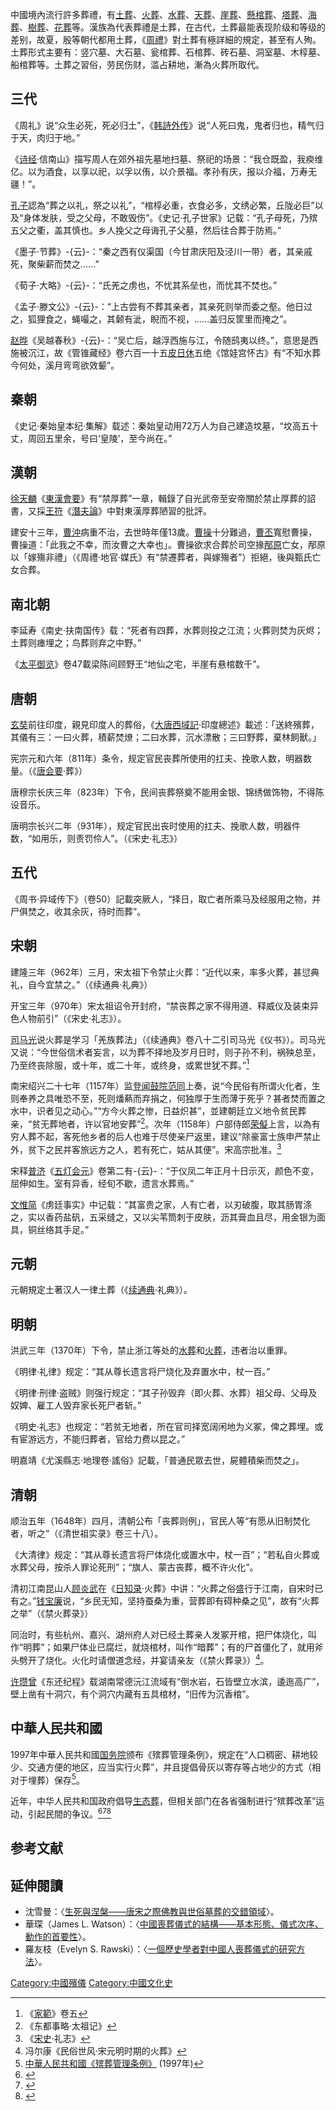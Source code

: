 中國境內流行許多葬禮，有[[土葬|土葬]]、[[火葬|火葬]]、[[水葬|水葬]]、[[天葬|天葬]]、[[崖葬|崖葬]]、[[懸棺葬|懸棺葬]]、[[塔葬|塔葬]]、[[海葬|海葬]]、[[樹葬|樹葬]]、[[生态葬#主要形式|花葬]]等。漢族為代表葬禮是土葬，在古代，土葬最能表现阶级和等级的差别，故夏，殷等朝代都用土葬，《[[周禮|周禮]]》對土葬有極詳細的規定，甚至有人殉。土葬形式主要有：竖穴墓、大石墓、瓮棺葬、石棺葬、砖石墓、洞室墓、木椁墓、船棺葬等。土葬之習俗，劳民伤财，滥占耕地，漸為火葬所取代。

==三代==
《周礼》说“众生必死，死必归土”，《[[韩詩外传|韩詩外传]]》说“人死曰鬼，鬼者归也，精气归于天，肉归于地。”

《[[诗经|诗经]]·信南山》描写周人在郊外祖先墓地扫墓、祭祀的场景：“我仓既盈，我瘐维亿。以为酒食，以享以祀，以孚以侑，以介景福。孝孙有庆，报以介福，万寿无疆！”。

[[孔子|孔子]]認為“葬之以礼，祭之以礼”，“棺椁必重，衣食必多，文绣必繁，丘陇必巨”以及“身体发肤，受之父母，不敢毁伤”。《史记·孔子世家》记载：“孔子母死，乃殡五父之衢，盖其慎也。乡人挽父之母诲孔子父墓，然后往合葬于防焉。”

《墨子·节葬》-{云}-：“秦之西有仪渠国（今甘肃庆阳及泾川一带）者，其亲戚死，聚柴薪而焚之……”

《荀子·大略》-{云}-：“氏羌之虏也，不忧其系垒也，而忧其不焚也。”

《孟子·滕文公》-{云}-：“上古尝有不葬其亲者，其亲死则举而委之壑。他日过之，狐狸食之，蝇嘬之，其颡有泚，睨而不视，……盖归反筐里而掩之”。

[[赵晔|赵晔]]《吴越春秋》-{云}-：“吴亡后，越浮西施与江，令随鸱夷以终。”，意思是西施被沉江，故《管锥藏经》卷六百一十五[[皮日休|皮日休]]五绝《馆娃宫怀古》有“不知水葬今何处，溪月弯弯欲效颦”。

==秦朝==
《史记·秦始皇本纪·集解》载述：秦始皇动用72万人为自己建造坟墓，“坟高五十丈，周回五里余，号曰‘皇陵’，至今尚在。”

==漢朝==
[[徐天麟|徐天麟]]《[[東漢會要|東漢會要]]》有“禁厚葬”一章，輯錄了自光武帝至安帝關於禁止厚葬的詔書，又採[[王符|王符]]《[[潛夫論|潛夫論]]》中對東漢厚葬陋習的批評。

建安十三年，[[曹沖|曹沖]]病重不治，去世時年僅13歲。[[曹操|曹操]]十分難過，[[曹丕|曹丕]]寬慰曹操，曹操道：「此我之不幸，而汝曹之大幸也」。曹操欲求合葬於司空掾[[邴原|邴原]]亡女，邴原以「嫁殤非禮」（《周禮·地官·媒氏》有“禁遷葬者，與嫁殤者”）拒絕，後與甄氏亡女合葬。

==南北朝==
李延寿《南史·扶南国传》载：“死者有四葬，水葬则投之江流；火葬则焚为灰烬；土葬则瘗埋之；鸟葬则弃之中野。”

《[[太平御览|太平御览]]》卷47載梁陈间顾野王“地仙之宅，半崖有悬棺数千”。

==唐朝==
[[玄奘|玄奘]]前往印度，親見印度人的葬俗，《[[大唐西域記|大唐西域記]]·印度總述》載述：「送終殯葬，其儀有三：一曰火葬，積薪焚燎；二曰水葬，沉水漂散；三曰野葬，棄林飼獸。」

宪宗元和六年（811年）条令，规定官民丧葬所使用的扛夫、挽歌人数，明器数量。（《[[唐会要|唐会要]]·葬》）

唐穆宗长庆三年（823年）下令，民间丧葬祭奠不能用金银、锦绣做饰物，不得陈设音乐。

唐明宗长兴二年（931年），规定官民出丧时使用的扛夫、挽歌人数，明器件数，“如用乐，则责罚伶人”。（《宋史·礼志》）

==五代==
《周书·异域传下》（卷50）記載突厥人，“择日，取亡者所乘马及经服用之物，并尸俱焚之，收其余灰，待时而葬”。

==宋朝==
建隆三年（962年）三月，宋太祖下令禁止火葬：“近代以来，率多火葬，甚愆典礼，自今宜禁之。”（《续通典·礼典》）

开宝三年（970年）宋太祖诏令开封府，“禁丧葬之家不得用道、释威仪及装束异色人物前引”（《宋史·礼志》）。

[[司马光|司马光]]说火葬是学习「羌族葬法」（《续通典》卷八十二引司马光《仪书》）。司马光又说：“今世俗信术者妄言，以为葬不择地及岁月日时，则子孙不利，祸殃总至，乃至终丧除服，或十年，或二十年，或终身，或累世犹不葬。”<ref>《[[家範|家範]]》卷五</ref>

南宋绍兴二十七年（1157年）监[[登闻鼓院|登闻鼓院]][[范同|范同]]上奏，说“今民俗有所谓火化者，生则奉养之具唯恐不至，死则燔爇而弃捐之，何独厚于生而薄于死乎？甚者焚而置之水中，识者见之动心。”“方今火葬之惨，日益炽甚”，並建朝廷立义地令贫民葬亲，“贫无葬地者，许以官地安葬”<ref>《东都事略·太祖记》</ref>。次年（1158年）户部侍郎[[荣儗|荣儗]]上言，以為有穷人葬不起，客死他乡者的后人也难于尽使亲尸返里，建议“除豪富士族申严禁止外，贫下之民并客旅远方之人，若有死亡，姑从其便”。宋高宗批准。<ref>《[[宋史|宋史]]·礼志》</ref>

宋释[[普济|普济]]《[[五灯会元|五灯会元]]》卷第二有-{云}-：“于仪凤二年正月十日示灭，颜色不变，屈伸如生。室有异香，经旬不歇，遗言水葬焉。”

[[文惟简|文惟简]]《虏廷事实》中记载：“其富贵之家，人有亡者，以刃破腹，取其肠胃涤之，实以香药盐矾，五采缝之，又以尖苇筒刺于皮肤，沥其膏血且尽，用金银为面具，铜丝络其手足。”

==元朝==
元朝規定土著汉人一律土葬（《[[续通典|续通典]]·礼典》）。

==明朝==
洪武三年（1370年）下令，禁止浙江等处的[[水葬|水葬]]和[[火葬|火葬]]，违者治以重罪。

《明律·礼律》规定：“其从尊长遗言将尸烧化及弃置水中，杖一百。”

《明律·刑律·盗贼》则强行规定：“其子孙毁弃（即火葬、水葬）祖父母、父母及奴婢、雇工人毁弃家长死尸者斩。”

《明史·礼志》也规定：“若贫无地者，所在官司择宽阔闲地为义冢，俾之葬埋。或有宦游远方，不能归葬者，官给力费以昆之。”

明嘉靖《尤溪縣志·地理卷·謠俗》記載，「普通民眾去世，屍體積柴而焚之」。

==清朝==
顺治五年（1648年）四月，清朝公布「丧葬则例」，官民人等“有愿从旧制焚化者，听之”（《清世祖实录》卷三十八）。

《大清律》规定：“其从尊长遗言将尸体烧化或置水中，杖一百”；“若私自火葬或水葬父母，按杀人罪论死刑”；“旗人、蒙古丧葬，概不许火化”。

清初江南昆山人[[顾炎武|顾炎武]]在《[[日知录|日知录]]·火葬》中讲：“火葬之俗盛行于江南，自宋时已有之。”[[钱宝廉|钱宝廉]]说，“乡民无知，坚持蚕桑为重，营葬即有碍种桑之见”，故有“火葬之举”（《禁火葬录》）

同治时，有些杭州、嘉兴、湖州府人对已经土葬亲人发冢开棺，把尸体烧化，叫作“明葬”；如果尸体业已腐烂，就烧棺材，叫作“暗葬”；有的尸首僵化了，就用斧头劈开了烧化。火化时请僧道念经，并宴请亲友（《禁火葬录》）<ref>冯尔康《民俗世风·宋元明时期的火葬》</ref>。

[[许瓒曾|许瓒曾]]《东还纪程》载湖南常德沅江流域有“倒水岩，石皆壁立水滨，逶迤高广”，壁上凿有十洞穴，有个洞穴内藏有五具棺材，“旧传为沉香棺”。

==中華人民共和國==
1997年中華人民共和國[[中华人民共和国国务院|国务院]]颁布《殡葬管理条例》，規定在“人口稠密、耕地较少、交通方便的地区，应当实行火葬”，并且提倡骨灰以寄存等占地少的方式（相对于埋葬）保存<ref>[http://www.mca.gov.cn/artical/content/200431210141/2004315110818.html 中華人民共和國《殡葬管理条例》] {{Wayback|url=http://www.mca.gov.cn/artical/content/200431210141/2004315110818.html |date=20071012195904 }}(1997年)</ref>。

近年，中华人民共和国政府倡导[[生态葬|生态葬]]，但相关部门在各省强制进行“殡葬改革”运动，引起民間的争议。<ref>{{cite news|title=“平坟运动”：折腾死人为哪般|url=https://xw.qq.com/news/20121119000281/NEW2012111900028100|date=2012-11-19|publisher=腾讯评论|accessdate=2019-01-05|archive-date=2019-01-05|archive-url=https://web.archive.org/web/20190105145350/https://xw.qq.com/news/20121119000281/NEW2012111900028100|dead-url=no}}</ref><ref>{{cite news|title=安庆禁止土葬，多位老人自杀|url=https://cn.nytimes.com/china/20140529/c29suicides/dual/|date=2014-05-29|newspaper=纽约时报中文网|accessdate=2019-01-05|archive-date=2019-01-05|archive-url=https://web.archive.org/web/20190105145326/https://cn.nytimes.com/china/20140529/c29suicides/dual/|dead-url=no}}</ref><ref>{{cite news|title=推行殡葬改革简单粗暴，应该叫停|url=https://news.sina.cn/2018-07-31/detail-ihhacrcc9207239.d.html?from=wap|date=2018-07-31|newspaper=检察日报|accessdate=2019-01-05|archive-date=2019-01-05|archive-url=https://web.archive.org/web/20190105145423/https://news.sina.cn/2018-07-31/detail-ihhacrcc9207239.d.html?from=wap|dead-url=no}}</ref>

== 参考文献 ==
{{Reflist|2}}
==延伸閱讀==
*沈雪曼：〈[https://web.archive.org/web/20161004131735/http://www.nyu.edu/gsas/dept/fineart/people/faculty/Shen_PDFs/Shengsi.pdf 生死與涅槃——唐宋之際佛教與世俗墓葬的交錯領域]〉。
*華琛（James L. Watson）：〈[http://schina.ust.hk/publications/Jour-C.html 中國喪葬儀式的結構——基本形態、儀式次序、動作的首要性]{{Wayback|url=http://schina.ust.hk/publications/Jour-C.html |date=20141026104218 }}〉。
*羅友枝（Evelyn S. Rawski）：〈[http://schina.ust.hk/publications/Jour-C.html 一個歷史學者對中國人喪葬儀式的研究方法]{{Wayback|url=http://schina.ust.hk/publications/Jour-C.html |date=20141026104218 }}〉。
[[Category:中國殯儀|Category:中國殯儀]]
[[Category:中國文化史|Category:中國文化史]]